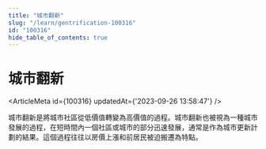 ```yaml
---
title: "城市翻新"
slug: "/learn/gentrification-100316"
id: "100316"
hide_table_of_contents: true
---
```



# 城市翻新

<ArticleMeta id={100316} updatedAt={'2023-09-26 13:58:47'} />
<div className='border-solid border-b border-t-0 my-4 border-[var(--ifm-color-gray-300)]' />

城市翻新是將城市社區從低價值轉變為高價值的過程。城市翻新也被視為一種城市發展的過程，在短時間內一個社區或城市的部分迅速發展，通常是作為城市更新計劃的結果。這個過程往往以房價上漲和前居民被迫搬遷為特點。
